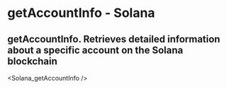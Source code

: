 # getAccountInfo - Solana

## getAccountInfo.  Retrieves detailed information about a specific account on the Solana blockchain


<Solana_getAccountInfo />

